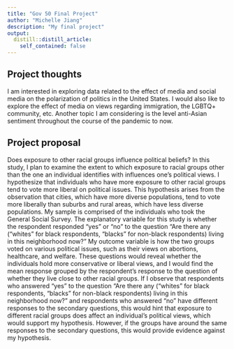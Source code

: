 ```yaml
---
title: "Gov 50 Final Project"
author: "Michelle Jiang"
description: "My final project"
output:
  distill::distill_article:
    self_contained: false
---
```




## Project thoughts

I am interested in exploring data related to the effect of media and social media on the polarization of politics in the United States. I would also like to explore the effect of media on views regarding immigration, the LGBTQ+ community, etc. Another topic I am considering is the level anti-Asian sentiment throughout the course of the pandemic to now. 

## Project proposal
Does exposure to other racial groups influence political beliefs? In this study, I plan to examine the extent to which exposure to racial groups other than the one an individual identifies with influences one’s political views. I hypothesize that individuals who have more exposure to other racial groups tend to vote more liberal on political issues. This hypothesis arises from the observation that cities, which have more diverse populations, tend to vote more liberally than suburbs and rural areas, which have less diverse populations. My sample is comprised of the individuals who took the General Social Survey. The explanatory variable for this study is whether the respondent responded “yes” or “no” to the question “Are there any (“whites” for black respondents, “blacks” for non-black respondents) living in this neighborhood now?” My outcome variable is how the two groups voted on various political issues, such as their views on abortions, healthcare, and welfare. These questions would reveal whether the individuals hold more conservative or liberal views, and I would find the mean response grouped by the respondent’s response to the question of whether they live close to other racial groups. If I observe that respondents who answered “yes” to the question “Are there any (“whites” for black respondents, “blacks” for non-black respondents) living in this neighborhood now?” and respondents who answered “no” have different responses to the secondary questions, this would hint that exposure to different racial groups does affect an individual’s political views, which would support my hypothesis. However, if the groups have around the same responses to the secondary questions, this would provide evidence against my hypothesis. 
